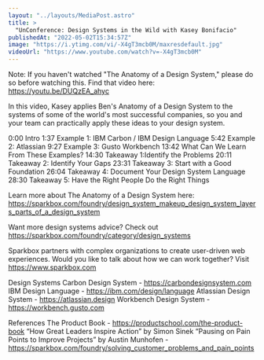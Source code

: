 ```yaml
---
layout: "../layouts/MediaPost.astro"
title: >
  "UnConference: Design Systems in the Wild with Kasey Bonifacio"
publishedAt: "2022-05-02T15:34:57Z"
image: "https://i.ytimg.com/vi/-X4gT3mcb0M/maxresdefault.jpg"
videoUrl: "https://www.youtube.com/watch?v=-X4gT3mcb0M"
---
```


Note: If you haven't watched "The Anatomy of a Design System," please do so before watching this. Find that video here: https://youtu.be/DUQzEA_ahyc

In this video, Kasey applies Ben's Anatomy of a Design System to the systems of some of the world's most successful companies, so you and your team can practically apply these ideas to your design system.

0:00 Intro
1:37 Example 1: IBM Carbon / IBM Design Language
5:42 Example 2: Atlassian
9:27 Example 3: Gusto Workbench
13:42 What Can We Learn From These Examples?
14:30 Takeaway 1:Identify the Problems
20:11 Takeaway 2: Identify Your Gaps
23:31 Takeaway 3: Start with a Good Foundation
26:04 Takeaway 4: Document Your Design System Language
28:30 Takeaway 5: Have the Right People Do the Right Things

Learn more about The Anatomy of a Design System here: https://sparkbox.com/foundry/design_system_makeup_design_system_layers_parts_of_a_design_system

Want more design systems advice? Check out https://sparkbox.com/foundry/category/design_systems

Sparkbox partners with complex organizations to create user-driven web experiences. Would you like to talk about how we can work together? Visit https://www.sparkbox.com

Design Systems
Carbon Design System - https://carbondesignsystem.com
IBM Design Language - https://ibm.com/design/language
Atlassian Design System - https://atlassian.design
Workbench Design System - https://workbench.gusto.com

References
The Product Book - https://productschool.com/the-product-book
“How Great Leaders Inspire Action” by Simon Sinek
“Pausing on Pain Points to Improve Projects” by Austin Munhofen - https://sparkbox.com/foundry/solving_customer_problems_and_pain_points
